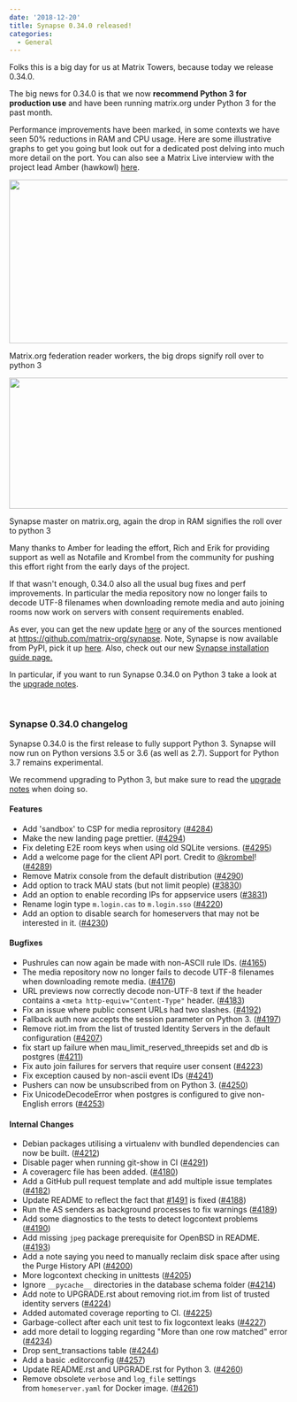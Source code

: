```yaml
---
date: '2018-12-20'
title: Synapse 0.34.0 released!
categories:
  - General
---
```


Folks this is a big day for us at Matrix Towers, because today we release 0.34.0.

The big news for 0.34.0 is that we now <strong>recommend Python 3 for production use</strong> and have been running matrix.org under Python 3 for the past month.

Performance improvements have been marked, in some contexts we have seen 50% reductions in RAM and CPU usage. Here are some illustrative graphs to get you going but look out for a dedicated post delving into much more detail on the port. You can also see a Matrix Live interview with the project lead Amber (hawkowl) <a href="https://www.youtube.com/watch?v=Ad3oqEo5leM">here</a>.

<a href="https://matrix.org/blog/wp-content/uploads/2018/12/image2.png"><img class="alignnone wp-image-3822 size-large" src="https://matrix.org/blog/wp-content/uploads/2018/12/image2-1024x296.png" alt="" width="1024" height="296" /></a>

Matrix.org federation reader workers, the big drops signify roll over to python 3

<a href="https://matrix.org/blog/wp-content/uploads/2018/12/image1.png"><img class="alignnone size-large wp-image-3824" src="https://matrix.org/blog/wp-content/uploads/2018/12/image1-1024x237.png" alt="" width="1024" height="237" /></a>

<span style="font-weight: 400;">Synapse master on matrix.org, again the drop in RAM signifies the roll over to python 3</span>

Many thanks to Amber for leading the effort, Rich and Erik for providing support as well as Notafile and Krombel from the community for pushing this effort right from the early days of the project.

If that wasn't enough, 0.34.0 also all the usual bug fixes and perf improvements. In particular the media repository now no longer fails to decode UTF-8 filenames when downloading remote media and auto joining rooms now work on servers with consent requirements enabled.

As ever, you can get the new update <a href="https://github.com/matrix-org/synapse/releases/tag/v0.34.0">here</a> or any of the sources mentioned at <a href="https://github.com/matrix-org/synapse">https://github.com/matrix-org/synapse</a>. Note, Synapse is now available from PyPI, pick it up <a href="https://pypi.org/project/matrix-synapse/">here</a>. Also, check out our new <a href="https://matrix.org/docs/guides/installing-synapse">Synapse installation guide page.</a>

In particular, if you want to run Synapse 0.34.0 on Python 3 take a look at the <a href="https://github.com/matrix-org/synapse/blob/release-v0.34.0/UPGRADE.rst#upgrading-to-v0340">upgrade notes</a>.

&nbsp;
<h3>Synapse 0.34.0 changelog</h3>
Synapse 0.34.0 is the first release to fully support Python 3. Synapse will now run on Python versions 3.5 or 3.6 (as well as 2.7). Support for Python 3.7 remains experimental.

We recommend upgrading to Python 3, but make sure to read the <a href="https://github.com/matrix-org/synapse/blob/release-v0.34.0/UPGRADE.rst#upgrading-to-v0340">upgrade notes</a> when doing so.
<h4>Features</h4>
<ul>
 	<li>Add 'sandbox' to CSP for media reprository (<a href="https://github.com/matrix-org/synapse/issues/4284" data-hovercard-type="pull_request" data-hovercard-url="/matrix-org/synapse/pull/4284/hovercard" aria-describedby="hovercard-aria-description">#4284</a>)</li>
 	<li>Make the new landing page prettier. (<a href="https://github.com/matrix-org/synapse/issues/4294" data-hovercard-type="pull_request" data-hovercard-url="/matrix-org/synapse/pull/4294/hovercard" aria-describedby="hovercard-aria-description">#4294</a>)</li>
 	<li>Fix deleting E2E room keys when using old SQLite versions. (<a href="https://github.com/matrix-org/synapse/issues/4295" data-hovercard-type="pull_request" data-hovercard-url="/matrix-org/synapse/pull/4295/hovercard" aria-describedby="hovercard-aria-description">#4295</a>)</li>
 	<li>Add a welcome page for the client API port. Credit to <a class="user-mention" href="https://github.com/krombel" data-hovercard-type="user" data-hovercard-url="/hovercards?user_id=11167142" data-octo-click="hovercard-link-click" data-octo-dimensions="link_type:self" aria-describedby="hovercard-aria-description">@krombel</a>! (<a href="https://github.com/matrix-org/synapse/issues/4289" data-hovercard-type="pull_request" data-hovercard-url="/matrix-org/synapse/pull/4289/hovercard" aria-describedby="hovercard-aria-description">#4289</a>)</li>
 	<li>Remove Matrix console from the default distribution (<a href="https://github.com/matrix-org/synapse/issues/4290" data-hovercard-type="pull_request" data-hovercard-url="/matrix-org/synapse/pull/4290/hovercard" aria-describedby="hovercard-aria-description">#4290</a>)</li>
 	<li>Add option to track MAU stats (but not limit people) (<a href="https://github.com/matrix-org/synapse/issues/3830" data-hovercard-type="pull_request" data-hovercard-url="/matrix-org/synapse/pull/3830/hovercard" aria-describedby="hovercard-aria-description">#3830</a>)</li>
 	<li>Add an option to enable recording IPs for appservice users (<a href="https://github.com/matrix-org/synapse/issues/3831" data-hovercard-type="pull_request" data-hovercard-url="/matrix-org/synapse/pull/3831/hovercard" aria-describedby="hovercard-aria-description">#3831</a>)</li>
 	<li>Rename login type <code>m.login.cas</code> to <code>m.login.sso</code> (<a href="https://github.com/matrix-org/synapse/issues/4220" data-hovercard-type="pull_request" data-hovercard-url="/matrix-org/synapse/pull/4220/hovercard" aria-describedby="hovercard-aria-description">#4220</a>)</li>
 	<li>Add an option to disable search for homeservers that may not be interested in it. (<a href="https://github.com/matrix-org/synapse/issues/4230" data-hovercard-type="pull_request" data-hovercard-url="/matrix-org/synapse/pull/4230/hovercard" aria-describedby="hovercard-aria-description">#4230</a>)</li>
</ul>
<h4>Bugfixes</h4>
<ul>
 	<li>Pushrules can now again be made with non-ASCII rule IDs. (<a href="https://github.com/matrix-org/synapse/issues/4165" data-hovercard-type="issue" data-hovercard-url="/matrix-org/synapse/issues/4165/hovercard" aria-describedby="hovercard-aria-description">#4165</a>)</li>
 	<li>The media repository now no longer fails to decode UTF-8 filenames when downloading remote media. (<a href="https://github.com/matrix-org/synapse/issues/4176" data-hovercard-type="pull_request" data-hovercard-url="/matrix-org/synapse/pull/4176/hovercard" aria-describedby="hovercard-aria-description">#4176</a>)</li>
 	<li>URL previews now correctly decode non-UTF-8 text if the header contains a <code>&lt;meta http-equiv="Content-Type"</code> header. (<a href="https://github.com/matrix-org/synapse/issues/4183" data-hovercard-type="pull_request" data-hovercard-url="/matrix-org/synapse/pull/4183/hovercard" aria-describedby="hovercard-aria-description">#4183</a>)</li>
 	<li>Fix an issue where public consent URLs had two slashes. (<a href="https://github.com/matrix-org/synapse/issues/4192" data-hovercard-type="pull_request" data-hovercard-url="/matrix-org/synapse/pull/4192/hovercard" aria-describedby="hovercard-aria-description">#4192</a>)</li>
 	<li>Fallback auth now accepts the session parameter on Python 3. (<a href="https://github.com/matrix-org/synapse/issues/4197" data-hovercard-type="pull_request" data-hovercard-url="/matrix-org/synapse/pull/4197/hovercard" aria-describedby="hovercard-aria-description">#4197</a>)</li>
 	<li>Remove riot.im from the list of trusted Identity Servers in the default configuration (<a href="https://github.com/matrix-org/synapse/issues/4207" data-hovercard-type="pull_request" data-hovercard-url="/matrix-org/synapse/pull/4207/hovercard" aria-describedby="hovercard-aria-description">#4207</a>)</li>
 	<li>fix start up failure when mau_limit_reserved_threepids set and db is postgres (<a href="https://github.com/matrix-org/synapse/issues/4211" data-hovercard-type="pull_request" data-hovercard-url="/matrix-org/synapse/pull/4211/hovercard" aria-describedby="hovercard-aria-description">#4211</a>)</li>
 	<li>Fix auto join failures for servers that require user consent (<a href="https://github.com/matrix-org/synapse/issues/4223" data-hovercard-type="pull_request" data-hovercard-url="/matrix-org/synapse/pull/4223/hovercard" aria-describedby="hovercard-aria-description">#4223</a>)</li>
 	<li>Fix exception caused by non-ascii event IDs (<a href="https://github.com/matrix-org/synapse/issues/4241" data-hovercard-type="pull_request" data-hovercard-url="/matrix-org/synapse/pull/4241/hovercard" aria-describedby="hovercard-aria-description">#4241</a>)</li>
 	<li>Pushers can now be unsubscribed from on Python 3. (<a href="https://github.com/matrix-org/synapse/issues/4250" data-hovercard-type="pull_request" data-hovercard-url="/matrix-org/synapse/pull/4250/hovercard" aria-describedby="hovercard-aria-description">#4250</a>)</li>
 	<li>Fix UnicodeDecodeError when postgres is configured to give non-English errors (<a href="https://github.com/matrix-org/synapse/issues/4253" data-hovercard-type="pull_request" data-hovercard-url="/matrix-org/synapse/pull/4253/hovercard" aria-describedby="hovercard-aria-description">#4253</a>)</li>
</ul>
<h4>Internal Changes</h4>
<ul>
 	<li>Debian packages utilising a virtualenv with bundled dependencies can now be built. (<a href="https://github.com/matrix-org/synapse/issues/4212" data-hovercard-type="pull_request" data-hovercard-url="/matrix-org/synapse/pull/4212/hovercard" aria-describedby="hovercard-aria-description">#4212</a>)</li>
 	<li>Disable pager when running git-show in CI (<a href="https://github.com/matrix-org/synapse/issues/4291" data-hovercard-type="pull_request" data-hovercard-url="/matrix-org/synapse/pull/4291/hovercard" aria-describedby="hovercard-aria-description">#4291</a>)</li>
 	<li>A coveragerc file has been added. (<a href="https://github.com/matrix-org/synapse/issues/4180" data-hovercard-type="pull_request" data-hovercard-url="/matrix-org/synapse/pull/4180/hovercard" aria-describedby="hovercard-aria-description">#4180</a>)</li>
 	<li>Add a GitHub pull request template and add multiple issue templates (<a href="https://github.com/matrix-org/synapse/issues/4182" data-hovercard-type="pull_request" data-hovercard-url="/matrix-org/synapse/pull/4182/hovercard" aria-describedby="hovercard-aria-description">#4182</a>)</li>
 	<li>Update README to reflect the fact that <a href="https://github.com/matrix-org/synapse/issues/1491" data-hovercard-type="issue" data-hovercard-url="/matrix-org/synapse/issues/1491/hovercard" aria-describedby="hovercard-aria-description">#1491</a> is fixed (<a href="https://github.com/matrix-org/synapse/issues/4188" data-hovercard-type="pull_request" data-hovercard-url="/matrix-org/synapse/pull/4188/hovercard" aria-describedby="hovercard-aria-description">#4188</a>)</li>
 	<li>Run the AS senders as background processes to fix warnings (<a href="https://github.com/matrix-org/synapse/issues/4189" data-hovercard-type="pull_request" data-hovercard-url="/matrix-org/synapse/pull/4189/hovercard" aria-describedby="hovercard-aria-description">#4189</a>)</li>
 	<li>Add some diagnostics to the tests to detect logcontext problems (<a href="https://github.com/matrix-org/synapse/issues/4190" data-hovercard-type="pull_request" data-hovercard-url="/matrix-org/synapse/pull/4190/hovercard" aria-describedby="hovercard-aria-description">#4190</a>)</li>
 	<li>Add missing <code>jpeg</code> package prerequisite for OpenBSD in README. (<a href="https://github.com/matrix-org/synapse/issues/4193" data-hovercard-type="pull_request" data-hovercard-url="/matrix-org/synapse/pull/4193/hovercard" aria-describedby="hovercard-aria-description">#4193</a>)</li>
 	<li>Add a note saying you need to manually reclaim disk space after using the Purge History API (<a href="https://github.com/matrix-org/synapse/issues/4200" data-hovercard-type="pull_request" data-hovercard-url="/matrix-org/synapse/pull/4200/hovercard" aria-describedby="hovercard-aria-description">#4200</a>)</li>
 	<li>More logcontext checking in unittests (<a href="https://github.com/matrix-org/synapse/issues/4205" data-hovercard-type="pull_request" data-hovercard-url="/matrix-org/synapse/pull/4205/hovercard" aria-describedby="hovercard-aria-description">#4205</a>)</li>
 	<li>Ignore <code>__pycache__</code> directories in the database schema folder (<a href="https://github.com/matrix-org/synapse/issues/4214" data-hovercard-type="pull_request" data-hovercard-url="/matrix-org/synapse/pull/4214/hovercard" aria-describedby="hovercard-aria-description">#4214</a>)</li>
 	<li>Add note to UPGRADE.rst about removing riot.im from list of trusted identity servers (<a href="https://github.com/matrix-org/synapse/issues/4224" data-hovercard-type="pull_request" data-hovercard-url="/matrix-org/synapse/pull/4224/hovercard" aria-describedby="hovercard-aria-description">#4224</a>)</li>
 	<li>Added automated coverage reporting to CI. (<a href="https://github.com/matrix-org/synapse/issues/4225" data-hovercard-type="pull_request" data-hovercard-url="/matrix-org/synapse/pull/4225/hovercard" aria-describedby="hovercard-aria-description">#4225</a>)</li>
 	<li>Garbage-collect after each unit test to fix logcontext leaks (<a href="https://github.com/matrix-org/synapse/issues/4227" data-hovercard-type="pull_request" data-hovercard-url="/matrix-org/synapse/pull/4227/hovercard" aria-describedby="hovercard-aria-description">#4227</a>)</li>
 	<li>add more detail to logging regarding "More than one row matched" error (<a href="https://github.com/matrix-org/synapse/issues/4234" data-hovercard-type="pull_request" data-hovercard-url="/matrix-org/synapse/pull/4234/hovercard" aria-describedby="hovercard-aria-description">#4234</a>)</li>
 	<li>Drop sent_transactions table (<a href="https://github.com/matrix-org/synapse/issues/4244" data-hovercard-type="pull_request" data-hovercard-url="/matrix-org/synapse/pull/4244/hovercard" aria-describedby="hovercard-aria-description">#4244</a>)</li>
 	<li>Add a basic .editorconfig (<a href="https://github.com/matrix-org/synapse/issues/4257" data-hovercard-type="pull_request" data-hovercard-url="/matrix-org/synapse/pull/4257/hovercard" aria-describedby="hovercard-aria-description">#4257</a>)</li>
 	<li>Update README.rst and UPGRADE.rst for Python 3. (<a href="https://github.com/matrix-org/synapse/issues/4260" data-hovercard-type="pull_request" data-hovercard-url="/matrix-org/synapse/pull/4260/hovercard" aria-describedby="hovercard-aria-description">#4260</a>)</li>
 	<li>Remove obsolete <code>verbose</code> and <code>log_file</code> settings from <code>homeserver.yaml</code> for Docker image. (<a href="https://github.com/matrix-org/synapse/issues/4261" data-hovercard-type="pull_request" data-hovercard-url="/matrix-org/synapse/pull/4261/hovercard" aria-describedby="hovercard-aria-description">#4261</a>)</li>
</ul>